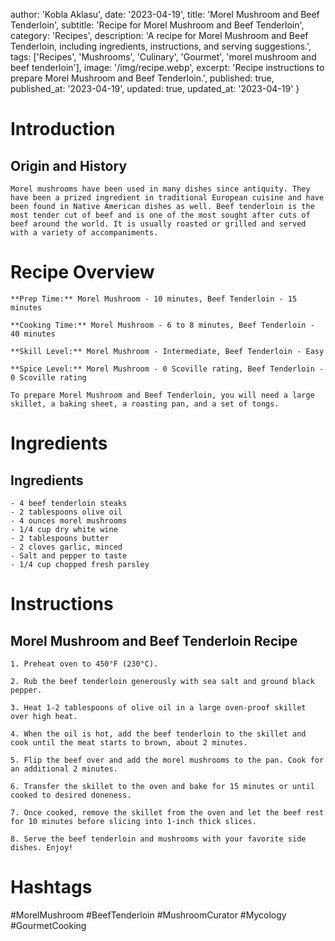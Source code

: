 
  author: 'Kobla Aklasu',
  date: '2023-04-19',
  title: 'Morel Mushroom and Beef Tenderloin',
  subtitle: 'Recipe for Morel Mushroom and Beef Tenderloin',
  category: 'Recipes',
  description: 'A recipe for Morel Mushroom and Beef Tenderloin, including ingredients, instructions, and serving suggestions.',
  tags: ['Recipes', 'Mushrooms', 'Culinary', 'Gourmet', 'morel mushroom and beef tenderloin'],
  image: '/img/recipe.webp',
  excerpt: 'Recipe instructions to prepare Morel Mushroom and Beef Tenderloin.',
  published: true,
  published_at: '2023-04-19',
  updated: true,
  updated_at: '2023-04-19'
}


  # Introduction

## Origin and History 
    
    Morel mushrooms have been used in many dishes since antiquity. They have been a prized ingredient in traditional European cuisine and have been found in Native American dishes as well. Beef tenderloin is the most tender cut of beef and is one of the most sought after cuts of beef around the world. It is usually roasted or grilled and served with a variety of accompaniments.

# Recipe Overview

    **Prep Time:** Morel Mushroom - 10 minutes, Beef Tenderloin - 15 minutes
    
    **Cooking Time:** Morel Mushroom - 6 to 8 minutes, Beef Tenderloin - 40 minutes
    
    **Skill Level:** Morel Mushroom - Intermediate, Beef Tenderloin - Easy
    
    **Spice Level:** Morel Mushroom - 0 Scoville rating, Beef Tenderloin - 0 Scoville rating
    
    To prepare Morel Mushroom and Beef Tenderloin, you will need a large skillet, a baking sheet, a roasting pan, and a set of tongs.

# Ingredients

## Ingredients
    - 4 beef tenderloin steaks
    - 2 tablespoons olive oil
    - 4 ounces morel mushrooms
    - 1/4 cup dry white wine
    - 2 tablespoons butter
    - 2 cloves garlic, minced
    - Salt and pepper to taste
    - 1/4 cup chopped fresh parsley

# Instructions

## Morel Mushroom and Beef Tenderloin Recipe
    
    1. Preheat oven to 450°F (230°C).
    
    2. Rub the beef tenderloin generously with sea salt and ground black pepper.
    
    3. Heat 1-2 tablespoons of olive oil in a large oven-proof skillet over high heat.
    
    4. When the oil is hot, add the beef tenderloin to the skillet and cook until the meat starts to brown, about 2 minutes.
    
    5. Flip the beef over and add the morel mushrooms to the pan. Cook for an additional 2 minutes.
    
    6. Transfer the skillet to the oven and bake for 15 minutes or until cooked to desired doneness.
    
    7. Once cooked, remove the skillet from the oven and let the beef rest for 10 minutes before slicing into 1-inch thick slices.
    
    8. Serve the beef tenderloin and mushrooms with your favorite side dishes. Enjoy!

# Hashtags

#MorelMushroom #BeefTenderloin #MushroomCurator #Mycology #GourmetCooking



